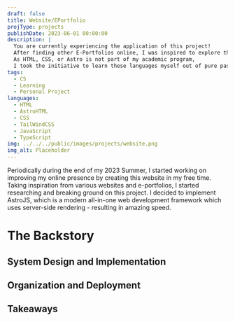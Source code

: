 ```yaml
---
draft: false
title: Website/EPortfolio
projType: projects
publishDate: 2023-06-01 00:00:00
description: |
  You are currently experiencing the application of this project! 
  After finding other E-Portfolios online, I was inspired to explore the world of web development by researching and experimenting with this new skill
  As HTML, CSS, or Astro is not part of my academic program, 
  I took the initiative to learn these languages myself out of pure passion for creating.
tags:
  - CS
  - Learning
  - Personal Project
languages:
  - HTML
  - AstroHTML
  - CSS
  - TailWindCSS
  - JavaScript
  - TypeScript
img: ../../../public/images/projects/website.png
img_alt: Placeholder
---
```


Periodically during the end of my 2023 Summer, I started working on improving my online presence by creating this website in my free time. Taking inspiration from various websites and e-portfolios, I started researching and breaking ground on this project. I decided to implement AstroJS, which is a modern all-in-one web development framework which uses server-side rendering - resulting in amazing speed.

# The Backstory

## System Design and Implementation

## Organization and Deployment

## Takeaways